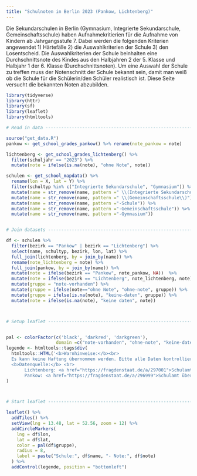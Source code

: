 ```yaml
---
title: "Schulnoten in Berlin 2023 (Pankow, Lichtenberg)"
---
```

Die Sekundarschulen in Berlin (Gymnasium, Integrierte Sekundarschule, Gemeinschaftsschule) haben Aufnahmekritierien für die Aufnahme von Kindern ab Jahrgangsstufe 7. Dabei werden die folgenden Kriterien angewendet 1) Härtefälle 2) die Auswahlkriterien der Schule 3) den Losentscheid. Die Auswahlkriterien der Schule beinhalten eine Durchschnittsnote des Kindes aus den Halbjahren 2 der 5. Klasse und Halbjahr 1 der 6. Klasse (Durchschnittsnoten). Um eine Auswahl der Schule zu treffen muss der Notenschnitt der Schule bekannt sein, damit man weiß ob die Schule für die Schülerin/den Schüler realistisch ist. Diese Seite versucht die bekannten Noten abzubilden.

```r
library(tidyverse)
library(httr)
library(sf)
library(leaflet)
library(htmltools)

# Read in data ------------------------------------------------------------

source("get_data.R")
pankow <- get_school_grades_pankow() %>% rename(note_pankow = note)

lichtenberg <- get_school_grades_lichtenberg() %>%
  filter(schuljahr == "2023") %>%
  mutate(note = ifelse(is.na(note), "ohne Note", note))

schulen <- get_school_mapdata() %>%
  rename(lon = X, lat = Y) %>%
  filter(schultyp %in% c("Integrierte Sekundarschule", "Gymnasium")) %>%
  mutate(name = str_remove(name, pattern =" \\(Integrierte Sekundarschule\\)")) %>%
  mutate(name = str_remove(name, pattern =" \\(Gemeinschaftsschule\\)")) %>%
  mutate(name = str_remove(name, pattern ="-Schule")) %>%
  mutate(name = str_remove(name, pattern ="-Gemeinschaftsschule")) %>%
  mutate(name = str_remove(name, pattern ="-Gymnasium"))


# Join datasets -----------------------------------------------------------

df <- schulen %>%
  filter(bezirk == "Pankow" | bezirk == "Lichtenberg") %>%
  select(name, schultyp, bezirk, lon, lat) %>%
  full_join(lichtenberg, by = join_by(name)) %>%
  rename(note_lichtenberg = note) %>%
  full_join(pankow, by = join_by(name)) %>%
  mutate(note = ifelse(bezirk == "Pankow", note_pankow, NA))  %>%
  mutate(note = ifelse(bezirk == "Lichtenberg", note_lichtenberg, note)) %>%
  mutate(gruppe = "note-vorhanden") %>%
  mutate(gruppe = ifelse(note=="ohne Note", "ohne-note", gruppe)) %>%
  mutate(gruppe = ifelse(is.na(note), "keine-daten", gruppe)) %>%
  mutate(note = ifelse(is.na(note), "keine daten", note))



# Setup leaflet -----------------------------------------------------------


pal <- colorFactor(c('black', 'darkred', 'darkgreen'),
                   domain =c("note-vorhanden", "ohne-note", "keine-daten"))
legende <- htmltools::tags$div(
  htmltools::HTML('<b>Warnhinweise:</b><br>
  Es kann keine Haftung übernommen werden. Bitte alle Daten kontrollieren!<br>
  <b>Datenquelle:</b> <br>
       Lichtenberg: <a href="https://fragdenstaat.de/a/297001">Schulamt über Fragdenstaat.de</a><br>
       Pankow: <a href="https://fragdenstaat.de/a/296999">Schulamt über Fragdenstaat.de</a>')
)



# Start leaflet -----------------------------------------------------------

leaflet() %>%
  addTiles() %>%
  setView(lng = 13.48, lat = 52.56, zoom = 12) %>%
  addCircleMarkers(
    lng = df$lon,
    lat = df$lat,
    color = pal(df$gruppe),
    radius = 8,
    label = paste("Schule:", df$name, "- Note:", df$note)
  ) %>%
  addControl(legende, position = "bottomleft")


```

